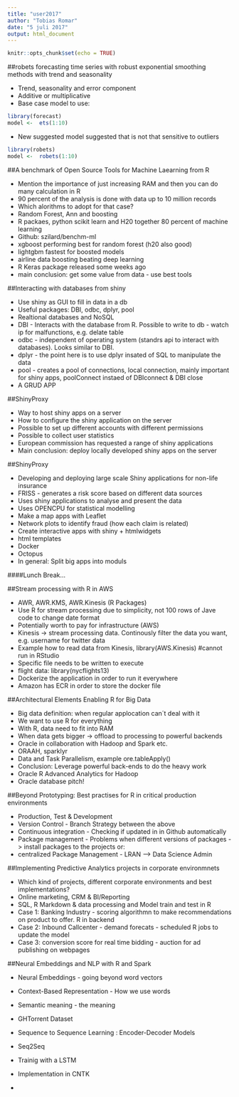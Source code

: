 ---
title: "user2017"
author: "Tobias Romar"
date: "5 juli 2017"
output: html_document
---

```{r setup, include=FALSE}
knitr::opts_chunk$set(echo = TRUE)
```

##robets forecasting time series with robust exponential smoothing methods with trend and seasonality

- Trend, seasonality and error component
- Additive or multiplicative
- Base case model to use:

```{r ets}
library(forecast)
model <-  ets(1:10)
```

- New suggested model suggested that is not that sensitive to outliers

```{r robets}
library(robets)
model <-  robets(1:10)
```


##A benchmark of Open Source Tools for Machine Laearning from R

- Mention the importance of just increasing RAM and then you can do many calculation in R
- 90 percent of the analysis is done with data up to 10 million records
- Which alorithms to adopt for that case?
- Random Forest, Ann and boosting
- R packaes, python scikit learn and H20 together 80 percent of machine learning
- Github: szilard/benchm-ml
- xgboost performing best for random forest (h20 also good)
- lightgbm fastest for boosted models
- airline data boosting beating deep learning
- R Keras package released some weeks ago
- main conclusion: get some value from data - use best tools


##Interacting with databases from shiny

- Use shiny as GUI to fill in data in a db
- Useful packages: DBI, odbc, dplyr, pool
- Realtional databases and NoSQL
- DBI - Interacts with the database from R. Possible to write to db - watch ip for malfunctions, e.g. delate table
- odbc - independent of operating system (standrs api to interact with databases). Looks similar to DBI.
- dplyr - the point here is to use dplyr insated of SQL to manipulate the data
- pool - creates a pool of connections, local connection, mainly important for shiny apps, poolConnect instaed of DBIconnect  & DBI close
- A GRUD APP


##ShinyProxy

- Way to host shiny apps on a server
- How to configure the shiny application on the server
- Possible to set up different accounts with different permissions
- Possible to collect user statistics 
- European commission has requested a range of shiny applications
- Main conclusion: deploy locally developed shiny apps on the server


##ShinyProxy

- Developing and deploying large scale Shiny applications for non-life insurance
- FRISS - generates a risk score based on different data sources
- Uses shiny applications to analyse and present the data
- Uses OPENCPU for statistical modelling
- Make a map apps with Leaflet
- Network plots to identify fraud (how each claim is related)
- Create interactive apps with shiny + htmlwidgets
- html templates
- Docker
- Octopus
- In general: Split big apps into moduls


####Lunch Break...

##Stream processing with R in AWS

- AWR, AWR.KMS, AWR.Kinesis (R Packages)
- Use R for stream processing due to simplicity, not 100 rows of Jave code to change date format
- Potentially worth to pay for infrastructure (AWS)
- Kinesis -> stream processing data. Continously filter the data you want, e.g. username for twitter data
- Example how to read data from Kinesis, library(AWS.Kinesis) #cannot run in RStudio
- Specific file needs to be written to execute
- flight data: library(nycflights13)
- Dockerize the application in order to run it everywhere
- Amazon has ECR in order to store the docker file

##Architectural Elements Enabling R for Big Data

- Big data definition: when regular applocation can´t deal with it
- We want to use R for everything
- With R, data need to fit into RAM
- When data gets bigger -> offload to processing to powerful backends
- Oracle in collaboration with Hadoop and Spark etc.
- ORAAH, sparklyr
- Data and Task Parallelism, example ore.tableApply()
- Conclusion: Leverage powerful back-ends to do the heavy work
- Oracle R Advanced Analytics for Hadoop
- Oracle database pitch!

##Beyond  Prototyping: Best practises for R in critical production environments

- Production, Test & Development
- Version Control - Branch Strategy between the above
- Continuous integration - Checking if updated in in Github automatically
- Package management - Problems when different versions of packages -> install packages to the projects or: 
- centralized Package Management -  LRAN --> Data Science Admin

##Implementing Predictive Analytics projects in corporate environmnets

- Which kind of projects, different corporate environments and best implementations?
- Online marketing, CRM & BI/Reporting
- SQL, R Markdown & data processing and Model train and test in R
- Case 1: Banking Industry - scoring algorithmn to make recommendations on product to offer. R in backend
- Case 2: Inbound Callcenter - demand forecats - scheduled R jobs to update the model
- Case 3: conversion score for real time bidding - auction for ad publishing on webpages


##Neural Embeddings and NLP with R and Spark

- Neural Embeddings - going beyond word vectors
- Context-Based Representation - How we use words
- Semantic meaning - the meaning
- GHTorrent Dataset
- Sequence to Sequence Learning : Encoder-Decoder Models
- Seq2Seq
- Trainig with a LSTM
- Implementation in CNTK




















- 